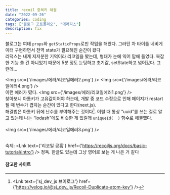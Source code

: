 ```yaml
---
title: recoil 중복키 해결
date: "2022-09-26"
categories: coding
tags: ["블로그 포트폴리오", "에러픽스"]
description: fix
---
```


블로그는 여태 `props`와 `getStaticProps`로만 작업을 해왔다. 그러던 차 타이틀 네비게이터 구현하면서 전역 state가 필요해진 순간이 왔다  
리덕스는 내게 지저분한 기억이라 리코일을 봤는데, 형태가 눈에 익어 맘에 들었다. 복잡한 기능 쓸 건 아니었기 때문에 5분 정도 눈팅하고 초기값, setState하고 넘어갔다. 그런데...

<Img src={'/images/에러/리코일에러2.png'} />
<Img src={'/images/에러/리코일에러4.png'} />
<br/>
이런 에러가 떴다.
<Img src={'/images/에러/리코일에러1.png'} />
<br/>
찾아보니 아톰키가 고유값이어야 하는데, 개발 중 코드 수정으로 인해 페이지가 restart 될 때 변수가 겹치는 순간이 있다고 한다(next.js).  
해결법은 아톰키 뒤에 난수를 부여해주는 것이다[^1]. 이럴 때 통상 <q>uuid</q>를 쓰는 걸로 알고 있는데 나는 <q>lodash</q>에도 비슷한 게 있길래 `uniqueId(  )` 함수로 해결했다.   
<br/>
<Img src={'/images/에러/리코일에러3.png'} />
<br/>
<br/>

숙제: <Lnk text={'리코일 공홈'} href={'https://recoiljs.org/docs/basic-tutorial/intro'} /> 정독. 한글도 있는데 그냥 영어로 보는 게 나은 거 같다
<br/>
#### 참고한 사이트
[^1]: <Lnk text={'sj_dev_js 브이로그'} href={'https://velog.io/@sj_dev_js/Recoil-Duplicate-atom-key'} />
